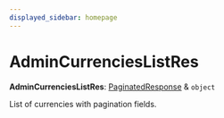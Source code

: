 ```yaml
---
displayed_sidebar: homepage
---
```



# AdminCurrenciesListRes

 **AdminCurrenciesListRes**: [PaginatedResponse](../interfaces/medusa.PaginatedResponse.mdx) & `object`

List of currencies with pagination fields.
